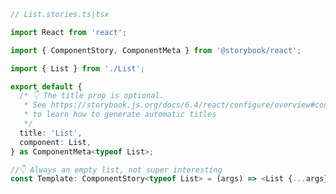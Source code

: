 ```ts
// List.stories.ts|tsx

import React from 'react';

import { ComponentStory, ComponentMeta } from '@storybook/react';

import { List } from './List';

export default {
  /* 👇 The title prop is optional.
   * See https://storybook.js.org/docs/6.4/react/configure/overview#configure-story-loading
   * to learn how to generate automatic titles
   */
  title: 'List',
  component: List,
} as ComponentMeta<typeof List>;

//👇 Always an empty list, not super interesting
const Template: ComponentStory<typeof List> = (args) => <List {...args} />;
```